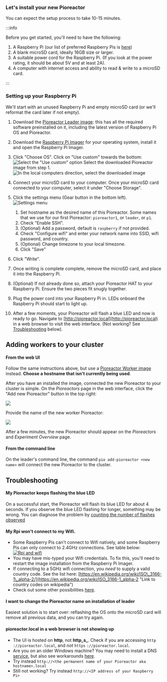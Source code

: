 

### Let's install your new Pioreactor

You can expect the setup process to take 10-15 minutes.


:::info

Before you get started, you'll need to have the following:

1.  A Raspberry Pi (our list of preferred Raspberry Pis is [here](/user_guide/Common%20questions#what-raspberry-pi-hardware-can-i-use-i-see-raspberry-pi-1-2-3-4-a-b--zero---its-confusing))
2.  A blank microSD card, ideally 16GB size or larger.
3.  A suitable power cord for the Raspberry Pi. (If you look at the power rating, it should be about 5V and at least 2A).
4.  A computer with internet access and ability to read & write to a microSD card.

:::

### Setting up your Raspberry Pi


We'll start with an unused Raspberry Pi and empty microSD card (or we'll reformat the card later if not empty).

1. Download the [Pioreactor Leader image](https://github.com/pioreactor/pioreactor/releases/latest/download/pioreactor_leader_worker.img.zip): this has all the required software preinstalled on it, including the latest version of Raspberry Pi OS and Pioreactor.
2. Download the [Raspberry Pi Imager](https://www.raspberrypi.org/software/) for your operating system, install it and open the Raspberry Pi Imager.
2.  Click "Choose OS". Click on "Use custom" towards the bottom:
    ![Select the "Use custom" option](/img/user_guide/use_custom_image.png)
    Select the downloaded Pioreactor image from step 1.
    ![In the local computers direction, select the downloaded image](/img/user_guide/select_new_image.png)
2. Connect your microSD card to your computer. Once your microSD card connected to your computer, select it under "Choose Storage".
4. Click the settings menu (Gear button in the bottom left).
  ![Settings menu](/img/user_guide/ctrlshiftx.png)

    1. Set hostname as the desired name of this Pioreactor. Some names that we use for our first Pioreactor: `pioreactor1`, or `leader`, or `p1`.
    2. Check "Enable SSH".
    3. (Optional) Add a password, default is `raspberry` if not provided.
    3. Check "Configure wifi" and enter your network name into SSID, wifi password, and country.
    4. (Optional) Change timezone to your local timezone.
    5. Click "Save"

4.  Click "Write".
4.  Once writing is complete complete, remove the microSD card, and place it into the Raspberry Pi.
5.  (Optional) If not already done so, attach your Pioreactor HAT to your Raspberry Pi. Ensure the two pieces fit snugly together.
6.  Plug the power cord into your Raspberry Pi in. LEDs onboard the Raspberry Pi should start to light up.
7.  After a few moments, your Pioreactor will flash a blue LED and now is ready to go. Navigate to [http://pioreactor.local](http://pioreactor.local) in a web browser to visit the web interface. (Not working? See [Troubleshooting](/user_guide/Raspberry%20Pi%20set%20up%20and%20software%20installation#troubleshooting) below).



## Adding workers to your cluster

#### From the web UI

Follow the same instructions above, but use a [Pioreactor Worker image](https://github.com/pioreactor/pioreactor/releases/latest/download/leader_worker.img.zip) instead. **Choose a hostname that isn't currently being used**.

After you have an installed the image, connected the new Pioreactor to your cluster is simple. On the _Pioreactors_ page in the web interface, click the "Add new Pioreactor" button in the top right:

![](https://user-images.githubusercontent.com/884032/104632720-201a8e00-566c-11eb-9e80-6fb2346411c9.png)

Provide the name of the new worker Pioreactor:

![](https://user-images.githubusercontent.com/884032/104633581-586e9c00-566d-11eb-9ea9-cffbf55d7303.png)

After a few minutes, the new Pioreactor should appear on the _Pioreactors_ and _Experiment Overview_ page.

#### From the command line

On the leader's command line, the command `pio add-pioreactor <new name>` will connect the new Pioreactor to the cluster.

## Troubleshooting

#### My Pioreactor keeps flashing the blue LED
On a successful start, the Pioreactor will flash its blue LED for about 4 seconds. If you observe the blue LED flashing for longer, something may be wrong. You can diagnose the problem by [counting the number of flashes observed](/user_guide/Advanced/Flashing%20blue%20led)



#### My Rpi won't connect to my Wifi.

*   Some Raspberry Pis can't connect to Wifi natively, and some Raspberry Pis can only connect to 2.4GHz connections. See table below: [![Rpi and wifi](https://user-images.githubusercontent.com/884032/105118696-e945dd00-5a9c-11eb-91f5-0cc77cdc1422.png)](https://user-images.githubusercontent.com/884032/105118696-e945dd00-5a9c-11eb-91f5-0cc77cdc1422.png)[](https://user-images.githubusercontent.com/884032/105118696-e945dd00-5a9c-11eb-91f5-0cc77cdc1422.png)
*   You may have mis-typed your Wifi credentials. To fix this, you'll need to restart the image installation from the Raspberry Pi Imager.
*   If connecting to a 5GHz wifi connection, you _need_ to supply a valid country code. See the list here: [https://en.wikipedia.org/wiki/ISO\_3166-1\_alpha-2/](https://en.wikipedia.org/wiki/ISO_3166-1_alpha-2 "Link to country codes on wikipedia")
*   Check out some other possibilities [here](https://community.octoprint.org/t/wifi-setup-and-troubleshooting/184#heading--troubleshooting).


#### I want to change the Pioreactor name on installation of leader

Easiest solution is to start over: reflashing the OS onto the microSD card will remove all previous data, and you can try again.

#### pioreactor.local in a web browser is not showing up

*   The UI is hosted on **http**, not **http_s_**. Check if you are accessing `http` `://pioreactor.local`, and _not_ `https` `://pioreactor.local`.
*   Are you on an older Windows machine? You may need to install a DNS [service](https://learn.adafruit.com/bonjour-zeroconf-networking-for-windows-and-linux/overview#microsoft-windows-914263-8), but also see workarounds [here](https://github.com/OutsourcedGuru/octoprint-name-resolution-hacks).
*   Try instead `http://<the permanent name of your Pioreactor aka hostname>.local`
*   Still not working? Try instead `http://<IP address of your Raspberry Pi>`
